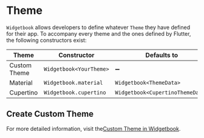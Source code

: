# Theme

`Widgetbook` allows developers to define whatever `Theme` they have defined for their app.
To accompany every theme and the ones defined by Flutter, the following constructors
exist:

| Theme        | Constructor             | Defaults to                      |
| ------------ | ----------------------- | -------------------------------- |
| Custom Theme | `Widgetbook<YourTheme>` | ➖                               |
| Material     | `Widgetbook.material`   | `Widgetbook<ThemeData>`          |
| Cupertino    | `Widgetbook.cupertino`  | `Widgetbook<CupertinoThemeData>` |

## Create Custom Theme

For more detailed information, visit
the[Custom Theme in Widgetbook](/cookbook/custom-theme).

